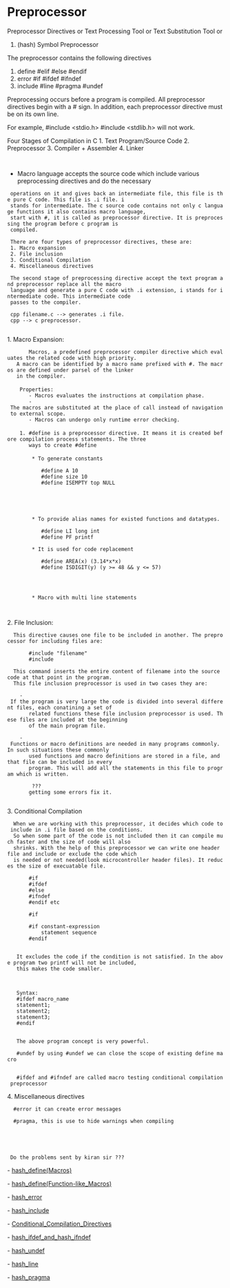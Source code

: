 = Preprocessor =

Preprocessor Directives or 
Text Processing Tool or 
Text Substitution Tool or 
#(hash) Symbol Preprocessor

The preprocessor contains the following directives

#define		#elif		#else		#endif
#error		#if			#ifdef		#ifndef
#include	#line		#pragma		#undef

Preprocessing occurs before a program is compiled. All preprocessor directives begin with a # sign. In addition, 
each preprocessor directive must be on its own line. 

For example, #include <stdio.h> #include <stdlib.h> will not work.

Four Stages of Compilation in C
1. Text Program/Source Code
2. Preprocessor
3. Compiler + Assembler
4. Linker  
   
   {{file:/home/basith/Pictures/basic_compilation_stage.png|Compilation Stages Basic}}

* Macro language accepts the source code which include various preprocessing directives and do the necessary 
  operations on it and gives back an intermediate file, this file is the pure C code. This file is .i file. i 
  stands for intermediate. The c source code contains not only c language functions it also contains macro language, 
  start with #, it is called as preprocessor directive. It is preprocessing the program before c program is 
  compiled. 
  
  There are four types of preprocessor directives, these are: 
  1. Macro expansion 
  2. File inclusion
  3. Conditional Compilation 
  4. Miscellaneous directives
  
  The second stage of preprocessing directive accept the text program and preprocessor replace all the macro 
  language and generate a pure C code with .i extension, i stands for intermediate code. This intermediate code 
  passes to the compiler. 
  
  cpp filename.c --> generates .i file.
  cpp --> c preprocessor. 
  
1. Macro Expansion: 
		Macros, a predefined preprocessor compiler directive which evaluates the related code with high priority. 
	A macro can be identified by a macro name prefixed with #. The macros are defined under parsel of the linker 
	in the compiler.
 
	 Properties: 
		- Macros evaluates the instructions at compilation phase. 
		- The macros are substituted at the place of call instead of navigation to external scope.
		- Macros can undergo only runtime error checking. 
 
	 1. #define is a preprocessor directive. It means it is created before compilation process statements. The three 
		ways to create #define
 
		 * To generate constants 
	
			#define A 10
			#define size 10 
			#define ISEMPTY top NULL 
			
			{{vfile:/home/basith/Coding/CProgramming/vivenEmbeddedAcademy/vivenNew/144macros.c|Macro Program 5}} 
			{{vfile:/home/basith/Coding/CProgramming/vivenEmbeddedAcademy/vivenNew/145macros.c|Macro Program 6}} 
			{{vfile:/home/basith/Coding/CProgramming/vivenEmbeddedAcademy/vivenNew/146macros.c|Macro Program 7}}
			
		 * To provide alias names for existed functions and datatypes. 
			
			#define LI long int
			#define PF printf 
			
		 * It is used for code replacement 
			
			#define AREA(x) (3.14*x*x) 
			#define ISDIGIT(y) (y >= 48 && y <= 57)
			
			{{vfile:/home/basith/Coding/CProgramming/vivenEmbeddedAcademy/vivenNew/147macros.c|Macro Program 8}}
			{{vfile:/home/basith/Coding/CProgramming/vivenEmbeddedAcademy/vivenNew/148macros.c|Macro Program 9}}
			
		 * Macro with multi line statements
			{{vfile:/home/basith/Coding/CProgramming/vivenEmbeddedAcademy/vivenNew/149macros.c|Macro Program 10}}
		
2. File Inclusion: 
   This directive causes one file to be included in another. The preprocessor for including files are:
		
		#include "filename"
		#include <filename>

   This command inserts the entire content of filename into the source code at that point in the program. 
   This file inclusion preprocessor is used in two cases they are: 

	 - If the program is very large the code is divided into several different files, each conatining a set of 
		related functions these file inclusion preprocessor is used. These files are included at the beginning 
		of the main program file. 
		
	 - Functions or macro definitions are needed in many programs commonly. In such situations these commonly 
		used functions and macro definitions are stored in a file, and that file can be included in every
		program. This will add all the statements in this file to program which is written.
		
		{{vfile:/home/basith/Coding/CProgramming/vivenEmbeddedAcademy/vivenNew/150macros.c|Macro Program 11}} ???
		getting some errors fix it. 
	
3. Conditional Compilation 
   
   When we are working with this preprocessor, it decides which code to include in .i file based on the conditions.
   So when some part of the code is not included then it can compile much faster and the size of code will also 
   shrinks. With the help of this preprocessor we can write one header file and include or exclude the code which 
   is needed or not needed(look microcontroller header files). It reduces the size of execuatable file. 
   
   		#if 
		#ifdef
		#else
		#ifndef
		#endif etc
		
		#if 
		
		#if constant-expression
			statement sequence
		#endif
		
	{{vfile:/home/basith/Coding/CProgramming/vivenEmbeddedAcademy/vivenNew/151macros.c|Macro Program 12}}
	It excludes the code if the condition is not satisfied. In the above program two printf will not be included, 
	this makes the code smaller.
	
	{{vfile:/home/basith/Coding/CProgramming/vivenEmbeddedAcademy/vivenNew/152macros.c|Macro Program 13}} 
	
	Syntax:
	#ifdef macro_name
	statement1;
	statement2;
	statement3;
	#endif
	
	{{vfile:/home/basith/Coding/CProgramming/vivenEmbeddedAcademy/vivenNew/153macros.c|Macro Program 14}} 
	The above program concept is very powerful.
	
	#undef by using #undef we can close the scope of existing define macro 
	{{vfile:/home/basith/Coding/CProgramming/vivenEmbeddedAcademy/vivenNew/154macros.c|Macro Program 15}} 
	
	#ifdef and #ifndef are called macro testing conditional compilation preprocessor
4. Miscellaneous directives  
   
   #error it can create error messages
   
   #pragma, this is use to hide warnings when compiling
   
   {{vfile:/home/basith/Coding/CProgramming/vivenEmbeddedAcademy/vivenNew/155macros.c|Macro Program 16}} 
   {{vfile:/home/basith/Coding/CProgramming/vivenEmbeddedAcademy/vivenNew/156macros.c|Macro Program 17}} 
   {{vfile:/home/basith/Coding/CProgramming/vivenEmbeddedAcademy/vivenNew/157macros.c|Macro Program 18}} 
  
  Do the problems sent by kiran sir ???

- [[hash_define(Macros)]] 

- [[hash_define(Function-like_Macros)]]

- [[hash_error]]
 
- [[hash_include]]

- [[Conditional_Compilation_Directives]]

- [[hash_ifdef_and_hash_ifndef]] 

- [[hash_undef]]
 	
- [[hash_line]]
 
- [[hash_pragma]]
